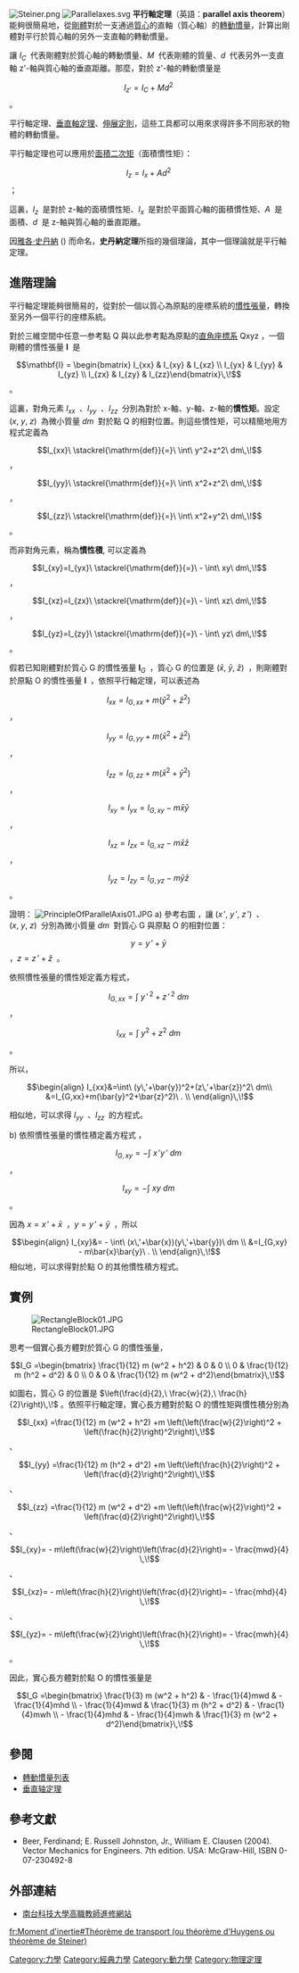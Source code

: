 {{NoteTA|G1=物理學}}
[[File:Steiner.png|thumb]]
[[File:Parallelaxes.svg|thumb]]
'''平行軸定理'''（英語：'''parallel axis theorem'''）能夠很簡易地，從[[剛體|剛體]]對於一支通過[[質心|質心]]的直軸（質心軸）的[[轉動慣量|轉動慣量]]，計算出剛體對平行於質心軸的另外一支直軸的轉動慣量。

讓 <math>I_{C}\,\!</math> 代表剛體對於質心軸的轉動慣量、<math>M\,\!</math> 代表剛體的質量、<math>d\,\!</math> 代表另外一支直軸 z'-軸與質心軸的垂直距離。那麼，對於 z'-軸的轉動慣量是
:<math>I_{z'}=I_{C}+Md^2\,\!</math> 。

平行軸定理、[[垂直軸定理|垂直軸定理]]、[[伸展定則|伸展定則]]，這些工具都可以用來求得許多不同形狀的物體的轉動慣量。

平行軸定理也可以應用於[[面積二次矩|面積二次矩]]（面積慣性矩）：
:<math>I_z = I_x + Ad^2\,\!</math> ；

這裏，<math>I_z\,\!</math> 是對於 z-軸的面積慣性矩、<math>I_x\,\!</math> 是對於平面質心軸的面積慣性矩、<math>A\,\!</math> 是面積、<math>d\,\!</math> 是 z-軸與質心軸的垂直距離。

因[[雅各·史丹納|雅各·史丹納]] ({{lang|en|Jakob Steiner}}) 而命名，'''史丹納定理'''所指的幾個理論，其中一個理論就是平行軸定理。

==進階理論==
平行軸定理能夠很簡易的，從對於一個以質心為原點的座標系統的[[轉動慣量#慣性張量|慣性張量]]，轉換至另外一個平行的座標系統。

對於三維空間中任意一参考點 Q 與以此参考點為原點的[[直角座標系|直角座標系]] Qxyz ，一個剛體的慣性張量 <math>\mathbf{I}\,\!</math> 是
:<math>\mathbf{I} = \begin{bmatrix}
I_{xx} & I_{xy} & I_{xz} \\
I_{yx} & I_{yy} & I_{yz} \\
I_{zx} & I_{zy} & I_{zz}\end{bmatrix}\,\!</math> 。

這裏，對角元素 <math>I_{xx}\,\!</math> 、<math>I_{yy}\,\!</math> 、<math>I_{zz}\,\!</math> 分別為對於 x-軸、y-軸、z-軸的'''慣性矩'''。設定 <math>(x,\ y,\ z)\,\!</math> 為微小質量 <math>dm\,\!</math> 對於點 Q 的相對位置。則這些慣性矩，可以精簡地用方程式定義為
:<math>I_{xx}\ \stackrel{\mathrm{def}}{=}\ \int\ y^2+z^2\ dm\,\!</math> ，
:<math>I_{yy}\ \stackrel{\mathrm{def}}{=}\ \int\ x^2+z^2\ dm\,\!</math> ，
:<math>I_{zz}\ \stackrel{\mathrm{def}}{=}\ \int\ x^2+y^2\ dm\,\!</math> 。

而非對角元素，稱為'''慣性積''', 可以定義為
:<math>I_{xy}=I_{yx}\ \stackrel{\mathrm{def}}{=}\ - \int\ xy\ dm\,\!</math> ， 
:<math>I_{xz}=I_{zx}\ \stackrel{\mathrm{def}}{=}\ - \int\ xz\ dm\,\!</math> ，
:<math>I_{yz}=I_{zy}\ \stackrel{\mathrm{def}}{=}\ - \int\ yz\ dm\,\!</math> 。

假若已知剛體對於質心 G 的慣性張量 <math>\mathbf{I}_G\,\!</math> ，質心 G 的位置是 <math>(\bar{x},\ \bar{y},\ \bar{z})\,\!</math> ，則剛體對於原點 O 的慣性張量 <math>\mathbf{I}\,\!</math> ，依照平行軸定理，可以表述為
:<math>I_{xx}=I_{G,xx}+m(\bar{y}^2+\bar{z}^2)\,\!</math> ，
:<math>I_{yy}=I_{G,yy}+m(\bar{x}^2+\bar{z}^2)\,\!</math> ，
:<math>I_{zz}=I_{G,zz}+m(\bar{x}^2+\bar{y}^2)\,\!</math> ，

:<math>I_{xy}=I_{yx}=I_{G,xy} - m\bar{x}\bar{y}\,\!</math> ，
:<math>I_{xz}=I_{zx}=I_{G,xz} - m\bar{x}\bar{z}\,\!</math> ，
:<math>I_{yz}=I_{zy}=I_{G,yz} - m\bar{y}\bar{z}\,\!</math> 。

證明：
[[File:PrincipleOfParallelAxis01.JPG|right]]
a) 參考右圖 ，讓 <math>(x\,',\ y\,',\ z\,')\,\!</math> 、<math>(x,\ y,\ z)\,\!</math> 分別為微小質量 <math>dm\,\!</math> 對質心 G 與原點 O 的相對位置：
:<math>y=y\,'+\bar{y}\,\!</math> ，<math>z=z\,'+\bar{z}\,\!</math> 。

依照慣性張量的慣性矩定義方程式，
:<math>I_{G,xx}=\int\ y\,'\,^2+z\,'\,^2\ dm\,\!</math> ，
:<math>I_{xx}=\int\ y^2+z^2\ dm\,\!</math> 。

所以，
:<math>\begin{align}
I_{xx}&=\int\ (y\,'+\bar{y})^2+(z\,'+\bar{z})^2\ dm\\
&=I_{G,xx}+m(\bar{y}^2+\bar{z}^2)\ . \\
\end{align}\,\!</math> 

相似地，可以求得 <math>I_{yy}\,\!</math> 、<math>I_{zz}\,\!</math> 的方程式。

b) 依照慣性張量的慣性積定義方程式 ，
:<math>I_{G,xy}= - \int\ x\,'y\,'\ dm\,\!</math> ，
:<math>I_{xy}= - \int\ xy\ dm\,\!</math> 。

因為 <math>x=x\,'+\bar{x}\,\!</math> ，<math>y=y\,'+\bar{y}\,\!</math> ，所以
:<math>\begin{align}
I_{xy}&= - \int\ (x\,'+\bar{x})(y\,'+\bar{y})\ dm \\
&=I_{G,xy} - m\bar{x}\bar{y}\ . \\
\end{align}\,\!</math> 
相似地，可以求得對於點 O 的其他慣性積方程式。

==實例==
[[File:RectangleBlock01.JPG|right]]

思考一個實心長方體對於質心 G 的慣性張量，
:<math>I_G =\begin{bmatrix}
  \frac{1}{12} m (w^2 + h^2) & 0 & 0 \\
  0 & \frac{1}{12} m (h^2 + d^2) & 0 \\ 
  0 & 0 & \frac{1}{12} m (w^2 + d^2)\end{bmatrix}\,\!</math>

如圖右，質心 G 的位置是 <math>\left(\frac{d}{2},\ \frac{w}{2},\ \frac{h}{2}\right)\,\!</math> 。依照平行軸定理，實心長方體對於點 O 的慣性矩與慣性積分別為

:<math>I_{xx} =\frac{1}{12} m (w^2 + h^2) +m \left(\left(\frac{w}{2}\right)^2 + \left(\frac{h}{2}\right)^2\right)\,\!</math> 、
:<math>I_{yy} =\frac{1}{12} m (h^2 + d^2) +m \left(\left(\frac{h}{2}\right)^2 + \left(\frac{d}{2}\right)^2\right)\,\!</math> 、
:<math>I_{zz} =\frac{1}{12} m (w^2 + d^2) +m \left(\left(\frac{w}{2}\right)^2 + \left(\frac{d}{2}\right)^2\right)\,\!</math> 、

:<math>I_{xy}= - m\left(\frac{w}{2}\right)\left(\frac{d}{2}\right)= - \frac{mwd}{4} \,\!</math> 、
:<math>I_{xz}= - m\left(\frac{h}{2}\right)\left(\frac{d}{2}\right)= - \frac{mhd}{4} \,\!</math> 、
:<math>I_{yz}= - m\left(\frac{w}{2}\right)\left(\frac{h}{2}\right)= - \frac{mwh}{4} \,\!</math> 。

因此，實心長方體對於點 O 的慣性張量是
:<math>I_G =\begin{bmatrix}
  \frac{1}{3} m (w^2 + h^2) & - \frac{1}{4}mwd & - \frac{1}{4}mhd  \\
  - \frac{1}{4}mwd & \frac{1}{3} m (h^2 + d^2) & - \frac{1}{4}mwh   \\ 
  - \frac{1}{4}mhd & - \frac{1}{4}mwh & \frac{1}{3} m (w^2 + d^2)\end{bmatrix}\,\!</math>

==參閱==
*[[轉動慣量列表|轉動慣量列表]]
*[[垂直轴定理|垂直轴定理]]

== 參考文獻 ==
*Beer, Ferdinand; E. Russell Johnston, Jr., William E. Clausen (2004). Vector Mechanics for Engineers. 7th edition. USA: McGraw-Hill, ISBN 0-07-230492-8

==外部連結==
*[https://web.archive.org/web/20090408201847/http://elearning.stut.edu.tw/mechanical/Dynamics/ch21/main21-1.htm 南台科技大學高職教師進修網站 ]

[[Category:力學|Category:力學]]
[[Category:經典力學|Category:經典力學]]
[[Category:動力學|Category:動力學]]
[[Category:物理定理|Category:物理定理]]

[[fr:Moment_d'inertie#Théorème_de_transport_(ou_théorème_d'Huygens_ou_théorème_de_Steiner)|fr:Moment d'inertie#Théorème de transport (ou théorème d'Huygens ou théorème de Steiner)]]